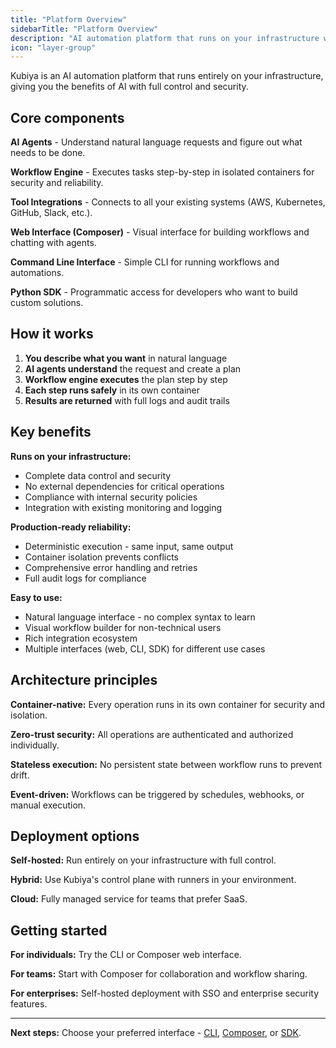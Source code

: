 ```yaml
---
title: "Platform Overview"
sidebarTitle: "Platform Overview"
description: "AI automation platform that runs on your infrastructure with enterprise security"
icon: "layer-group"
---
```


Kubiya is an AI automation platform that runs entirely on your infrastructure, giving you the benefits of AI with full control and security.

## Core components

**AI Agents** - Understand natural language requests and figure out what needs to be done.

**Workflow Engine** - Executes tasks step-by-step in isolated containers for security and reliability.

**Tool Integrations** - Connects to all your existing systems (AWS, Kubernetes, GitHub, Slack, etc.).

**Web Interface (Composer)** - Visual interface for building workflows and chatting with agents.

**Command Line Interface** - Simple CLI for running workflows and automations.

**Python SDK** - Programmatic access for developers who want to build custom solutions.

## How it works

1. **You describe what you want** in natural language
2. **AI agents understand** the request and create a plan
3. **Workflow engine executes** the plan step by step
4. **Each step runs safely** in its own container
5. **Results are returned** with full logs and audit trails

## Key benefits

**Runs on your infrastructure:**
- Complete data control and security
- No external dependencies for critical operations
- Compliance with internal security policies
- Integration with existing monitoring and logging

**Production-ready reliability:**
- Deterministic execution - same input, same output
- Container isolation prevents conflicts
- Comprehensive error handling and retries
- Full audit logs for compliance

**Easy to use:**
- Natural language interface - no complex syntax to learn
- Visual workflow builder for non-technical users
- Rich integration ecosystem
- Multiple interfaces (web, CLI, SDK) for different use cases

## Architecture principles

**Container-native:** Every operation runs in its own container for security and isolation.

**Zero-trust security:** All operations are authenticated and authorized individually.

**Stateless execution:** No persistent state between workflow runs to prevent drift.

**Event-driven:** Workflows can be triggered by schedules, webhooks, or manual execution.

## Deployment options

**Self-hosted:** Run entirely on your infrastructure with full control.

**Hybrid:** Use Kubiya's control plane with runners in your environment.

**Cloud:** Fully managed service for teams that prefer SaaS.

## Getting started

**For individuals:** Try the CLI or Composer web interface.

**For teams:** Start with Composer for collaboration and workflow sharing.

**For enterprises:** Self-hosted deployment with SSO and enterprise security features.

---

**Next steps:** Choose your preferred interface - [CLI](/getting-started/installation), [Composer](/composer/overview), or [SDK](/getting-started/quickstart).